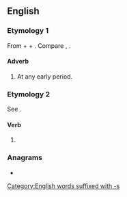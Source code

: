 ==English==

===Etymology 1===
From {{etyl|enm|en}} {{m|enm|be-|}} + {{m|enm|tide||time}} + {{m|enm|-s}}. Compare {{cog|stq|bietiede||from time to time; now and then}}, {{cog|sv|bitti||early (in the day)}}.

====Adverb====
{{en-adv|-}}

# At any early period.

===Etymology 2===
See {{m|en|betide}}.

====Verb====
{{head|en|verb form}}

# {{en-third-person singular of|betide}}

===Anagrams===
* {{anagrams|en|bedsite|debites|side bet}}

[[Category:English words suffixed with -s]]
